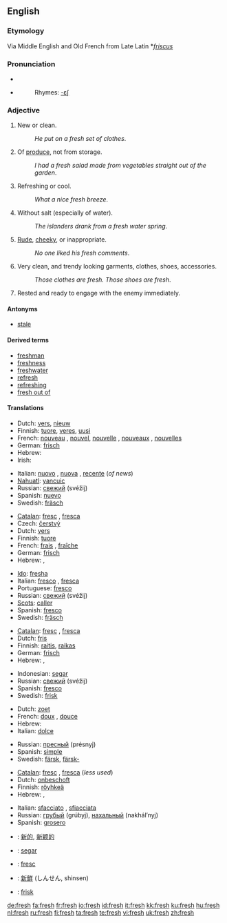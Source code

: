 {{wikipedia|dab=fresh}}
==English==

{{rank|walk|places|simple|710|fresh|noble|appearance|period}}

===Etymology===
Via Middle English and Old French from Late Latin *''[[friscus]]''

===Pronunciation===
* {{IPA|/fɹɛʃ/}}
* {{audio|en-us-fresh.ogg|Audio (US)}}
*: Rhymes: [[Rhymes:English:-ɛʃ|-ɛʃ]]

===Adjective===
{{en-adj|fresh|er}}

# New or clean.
#: ''He put on a fresh set of clothes''.
# Of [[produce]], not from storage.
#: ''I had a fresh salad made from vegetables straight out of the garden''.
# Refreshing or cool.
#: ''What a nice fresh breeze''.
# Without salt (especially of water).
#: ''The islanders drank from a fresh water spring''.
# [[Rude]], [[cheeky]], or inappropriate.
#: ''No one liked his fresh comments''.
# Very clean, and trendy looking garments, clothes, shoes, accessories.
#: ''Those clothes are fresh. Those shoes are fresh''.
# {{military}} Rested and ready to engage with the enemy immediately.

====Antonyms====
* [[stale]]

====Derived terms====
* [[freshman]]
* [[freshness]]
* [[freshwater]]
* [[refresh]]
* [[refreshing]]
* [[fresh out of]]

====Translations====
{{trans-top|New or clean (1)}}
* Dutch: [[vers]], [[nieuw]]
* Finnish: [[tuore]], [[veres]], [[uusi]]
* French: [[nouveau]] {{m}}, [[nouvel]], [[nouvelle]] {{f}}, [[nouveaux]] {{m|p}}, [[nouvelles]] {{f|p}}
* German: [[frisch]]
* Hebrew: {{he-translation|רענן|ra`anán}} {{m}}
* Irish: {{t|ga|úr}}
{{trans-mid}}
* Italian: [[nuovo]] {{m}}, [[nuova]] {{f}}, [[recente]] (''of news'')
* [[Nahuatl]]: [[yancuic]]
* Russian: [[свежий]] (svéžij)
* Spanish: [[nuevo]] {{m}}
* Swedish: [[fräsch]]
{{trans-bottom}}

{{trans-top|Of produce, not from storage (2)}}
* [[Catalan]]: [[fresc]] {{m}}, [[fresca]] {{f}}
* Czech: [[čerstvý]] {{m}}
* Dutch: [[vers]]
* Finnish: [[tuore]]
* French: [[frais]] {{m}}, [[fraîche]] {{f}}
* German: [[frisch]]
* Hebrew: {{he-translation|טרי|tarí}} {{m}}, {{he-translation|טריה|tariyá}} {{f}}
{{trans-mid}}
* [[Ido]]: [[fresha]]
* Italian: [[fresco]] {{m}}, [[fresca]] {{f}}
* Portuguese: [[fresco]]
* Russian: [[свежий]] (svéžij)
* [[Scots]]: [[caller#Scots|caller]]
* Spanish: [[fresco]] {{m}}
* Swedish: [[fräsch]]
{{trans-bottom}}

{{trans-top|Refreshing or cool (3)}}
* [[Catalan]]: [[fresc]] {{m}}, [[fresca]] {{f}}
* Dutch: [[fris]]
* Finnish: [[raitis]], [[raikas]]
* German: [[frisch]]
* Hebrew: {{he-translation|מרענן|mera`anén}} {{m}}, {{he-translation|מרעננת|mera`anénet}} {{f}}
{{trans-mid}}
* Indonesian: [[segar]]
* Russian: [[свежий]] (svéžij)
* Spanish: [[fresco]] {{m}}
* Swedish: [[frisk]]
{{trans-bottom}}

{{trans-top|Without salt (4)}}
* Dutch: [[zoet]]
* French: [[doux]] {{m}}, [[douce]] {{f}}
* Hebrew: {{he-translation|מתוקים|metukím}} {{m|p}}
* Italian: [[dolce]]
{{trans-mid}}
* Russian: [[пресный]] (présnyj)
* Spanish: [[simple]] {{n}}
* Swedish: [[färsk]], [[färsk-]]
{{trans-bottom}}

{{trans-top|Rude or inappropriate (5)}}
* [[Catalan]]: [[fresc]] {{m}}, [[fresca]] {{f}} (''less used'')
* Dutch: [[onbeschoft]]
* Finnish: [[röyhkeä]]
* Hebrew: {{he-translation|חצוף|khatsúf}} {{m}}, {{he-translation|חצופה|khatsufá}} {{f}}
{{trans-mid}}
* Italian: [[sfacciato]] {{m}}, [[sfiacciata]] {{f}}
* Russian: [[грубый]] (grúbyj), [[нахальный]] (nakhál’nyj)
* Spanish: [[grosero]] {{m}}
{{trans-bottom}}

{{checktrans-top}}
* {{ttbc|Chinese}}: [[新的]], [[新颖的]]
* {{ttbc|Indonesian}}: [[segar]]
* {{ttbc|Interlingua}}: [[fresc]]
* {{ttbc|Japanese}}: [[新鮮]] (しんせん, shinsen)
* {{ttbc|Norwegian}}: [[frisk]]
{{trans-bottom}}

[[de:fresh]]
[[fa:fresh]]
[[fr:fresh]]
[[io:fresh]]
[[id:fresh]]
[[it:fresh]]
[[kk:fresh]]
[[ku:fresh]]
[[hu:fresh]]
[[nl:fresh]]
[[ru:fresh]]
[[fi:fresh]]
[[ta:fresh]]
[[te:fresh]]
[[vi:fresh]]
[[uk:fresh]]
[[zh:fresh]]